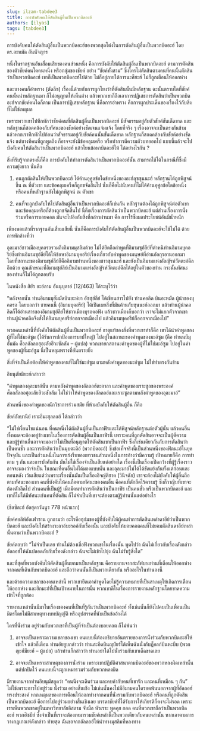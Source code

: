 ```yaml
---
slug: ilzam-tabdee3
title: การบังคับคนให้ตัดสินผู้อื่นเป็นพวกบิดอะฮ์
authors: [ilyas]
tags: [tabdee3]
---
```


การบังคับคนให้ตัดสินผู้อื่นเป็นพวกบิดอะฮ์ของพวกสุดโต่งในการตัดสินผู้อื่นเป็นพวกบิดอะฮ์ โดย ดร.อะหมัด อันนัจญาร

หนึ่งในรากฐานอันเสื่อมเสียของคนส่วนหนึ่ง คือการบังคับให้ตัดสินผู้อื่นเป็นพวกบิดอะฮ์ ตามการตัดสินของตัวชัยค์คนใดคนหนึ่ง หรือกลุ่มของชัยค์ อย่าง “ชัยค์ทั้งสาม” ซึ่งใครไม่ตัดสินตามคนที่คนนั้นตัดสินว่าเป็นพวกบิดอะฮ์ เขาก็เป็นพวกบิดอะฮ์ไปด้วย ไม่ก็อยู่ภายใต้การนะศีฮะฮ์ ไม่ก็ถูกเตือนให้ออกห่าง

และบางคนก็อำพราง (ตัดลีซ) เรื่องนี้ด้วยกับการผูกโยงว่าที่ตัดสินนั้นมีหลักฐาน ฉะนั้นตราบใดที่ชัยค์คนนั้นนำหลักฐานมา ก็ไม่อนุญาตให้เห็นต่าง แล้วพวกเขาก็ถือเอาการปฏิเสธการตัดสินว่าเป็นพวกบิดอะฮ์จากชัยค์คนใดก็ตาม เป็นการปฏิเสธหลักฐาน นี่คือการอำพราง คือการผูกประเด็นของเรื่องไว้กับสิ่งที่ไม่ใช่เหตุผล 

<!--truncate-->

เพราะพวกเขาไปทึกทักว่าชัยค์คนที่ตัดสินผู้อื่นเป็นพวกบิดอะฮ์ มีสัจธรรมอยู่กับตัวชัยค์ขั้นเด็ดขาด และหลักฐานก็สอดคล้องกับทัศนะของชัยค์อย่างชัดเจนแจ่มแจ้ง โดยที่จริง ๆ เรื่องอาจจะเป็นตรงกันข้าม แล้วหากเราทึกทักไปก่อนว่าสัจธรรมอยู่กับชัยค์คนนั้นขั้นเด็ดขาด หลักฐานก็สอดคล้องกับชัยค์อย่างชัดแจ้ง แต่บางทีคนที่ถูกพูดถึง ก็อาจจะยังมีข้อคลุมเครือ หรือทำการตีความตัวบทออกไป แบบนี้แล้วจะไปบังคับคนให้ตัดสินว่าเป็นพวกบิดอะฮ์ แล้วโยนข้อหาบิดอะฮ์ให้ ได้อย่างไรกัน ?

สิ่งที่รับรู้จากตรงนี้ก็คือ การบังคับให้ทำการตัดสินว่าเป็นพวกบิดอะฮ์นั้น สามารถใช้ได้ในกรณีที่ซึ่งมีความยุ่งยาก นั่นคือ

1. คนถูกตัดสินให้เป็นพวกบิดอะฮ์ ได้ค้านอุศูลข้อใดข้อหนึ่งของอะฮ์ลุซซุนนะฮ์ หลักฐานได้ถูกพิสูจน์ขึ้น ณ ที่ตัวเขา และข้อคลุมเครือก็ถูกขจัดสิ้นไป นั่นก็คือไม่นับคนที่ไม่ได้ค้านอุศูลข้อใดข้อหนึ่ง หรือคนที่หลักฐานยังไม่ถูกพิสูจน์ ณ ตัวเขา

2. คนที่จะถูกบังคับให้ไปตัดสินผู้อื่นว่าเป็นพวกบิดอะฮ์ก็เช่นกัน หลักฐานต้องได้ถูกพิสูจน์ต่อตัวเขา และข้อคลุมเครือก็ต้องถูกขจัดสิ้นไป
นี่คือเรื่องการตัดสินว่าเป็นพวกบิดอะฮ์ แต่ส่วนเรื่องการนั่งร่วมหรือการบอยคอต มันจะไปอิงกับสิ่งที่กล่าวผ่านมา คือ การไร้ซึ่งผลประโยชน์อันมีน้ำหนัก

เพียงพอแล้วที่รากฐานอันเสี่ยมเสียนี้ นั่นก็คือการบังคับให้ตัดสินผู้อื่นเป็นพวกบิดอะฮ์จะใช้ไม่ได้ ด้วยการหักล้างที่ว่า

อุละมาอ์ชาวเมืองบุคอรอรวมถึงอิมามมุสลิมด้วย ไม่ได้ยึดถือคำพูดที่อิมามซุฮ์ลีย์ที่ตำหนิท่านอิมามบุคอรีย์​ ซึ่งท่านอิมามซุฮ์ลีย์ได้ให้ข้อหาอิมามบุคอรีย์เรื่องเกี่ยวกับคำพูดของมนุษย์ที่อ่านอัลกุรอานออกมา โดยที่สถานะของอิมามซุฮ์ลีย์ก็คืออิมามท่านหนึ่งของชาวซุนนะฮ์ และยังเป็นอิมามแห่งอัลญัรห์วัตตะอ์ดีลอีกด้วย คุณลักษณะที่อิมามซุฮ์ลีย์เป็นอิมามแห่งอัลญัรห์วัตตะอ์ดีลได้อยู่ในตัวของท่าน กระนั้นทัศนะของท่านก็ไม่ได้ถูกตอบรับ

ในหนังสือ สิยัร อะอ์ลาม อันนุบุลาอ์ (12/463) ได้ระบุไว้ว่า 

“หลังจากนั้น ท่านอิมามมุฮัมมัดบินยะห์ยา อัซซุฮ์ลีย์ ได้เขียนสารไปยัง ท่านคอลิด บินอะหมัด ผู้นำของบุคอรอ โดยบอกว่า ชายคนนี้ (อิมามบุคอรีย์) ได้เปิดเผยสิ่งที่มันค้านกับซุนนะฮ์ออกมา แล้วท่านผู้นำคอลิดก็ได้อ่านสารของอิมามซุฮ์ลีย์ให้ชาวเมืองบุรอคอฟัง แล้วชาวเมืองก็บอกว่า เราจะไม่แยกตัวจากเขา ท่านผู้นำคอลิดจึงสั่งให้อิมามบุคอรีย์ออกจากเมืองไป แล้วอิมามบุคอรีย์ก็ออกจากเมืองไป”

พวกคนเหล่านี้ที่บังคับให้ตัดสินผู้อื่นเป็นพวกบิดอะฮ์ ธาตุแท้ของสิ่งที่พวกเขาทำก็คือ เขาได้นำคำพูดของผู้ที่ไม่ใช่มะอ์ซูม (ได้รับการปกป้องการบาปใหญ่) ไปอยู่ในสถานะของคำพูดของมะอ์ซูม (คือ ท่านนบีมุฮัมมัด ศ็อลลัลลอฮุอะลัยฮิวะซัลลัม – ผู้แปล) พวกเขายกสถานะคำพูดของผู้ที่ไม่ใช่มะอ์ซูม ไปอยู่ในคำพูดของผู้ที่มะอ์ซูม นี่เป็นหลุมพรางที่อันตรายยิ่ง

สิ่งที่จำเป็นคือต้องให้คำพูดของคนที่ไม่ใช่มะอ์ซูม ตามหลังคำพูดของมะอ์ซูม ไม่ใช่ทำตรงกันข้าม 

อิบนุตัยมิยะฮ์กล่าวว่า 

“คำพูดของอุละมาอ์นั้น ตามหลังคำพูดของอัลลอฮ์ตะอาลา และคำพูดของเราะซูลของพระองค์ ศ็อลลัลลอฮุอะลัยฮิวะซัลลัม ไม่ใช่ว่าให้คำพูดของอัลลอฮ์และเราะซูลตามหลังคำพูดของอุละมาอ์”

ส่วนหนึ่งของคำพูดของนักวิชาการร่วมสมัย ที่ห้ามบังคับให้ตัดสินผู้อื่น ก็คือ

ชัยค์อัลบานีย์ เราะฮิมะฮุลลอฮ์ ได้กล่าวว่า 

“ไม่ใช่เงื่อนไขแน่นอน ที่คนหนึ่งได้ตัดสินผู้อื่นเป็นกาฟิรและได้พิสูจน์หลักฐานต่อตัวผู้นั้น แล้วคนอื่นทั้งหมดจะต้องอยู่ข้างเขาในเรื่องการตัดสินผู้อื่นเป็นกาฟิรนี้ เพราะคนที่ถูกตัดสินอาจจะเป็นผู้ตีความ และผู้รู้ท่านอื่นอาจจะมองว่าไม่เป็นที่อนุญาตให้ตัดสินเขาเป็นกาฟิร ซึ่งก็เช่นเดียวกันกับการตัดสินว่าเป็นคนชั่ว และการตัดสินว่าเป็นมุบตะดิอ์ (พวกบิดอะฮ์) ซึ่งข้อเท็จจริงนี้เป็นส่วนหนึ่งของฟิตนะฮ์ในยุคปัจจุบัน และเป็นส่วนหนึ่งในการเร่งรีบของเยาวชนส่วนหนึ่งในการอ้างว่ามีความรู้ เป้าหมายก็คือ การทำตาม ๆ กัน และการบังคับกัน มันไม่ใช่เรื่องจำเป็นเสียแต่อย่างใด เรื่องนี้เป็นเรื่องเปิดกว้างที่ผู้รู้เรื่องราวอาจจะมองว่าจำเป็น ในขณะที่คนอื่นไม่ได้มองแบบนั้น และอุละมาอ์ไม่ได้ได้ขัดแย้งกันทั้งแต่ก่อนและตอนหลัง เว้นเสียแต่ว่าเพราะเรื่องนั้นมันเป็นเรื่องอิจญ์ติฮาด (วินิจฉัย) เขาจะต้องไม่บังคับให้ผู้อื่นถือตามทัศนะของเขา คนที่บังคับให้คนถือตามทัศนะของคนอื่น คือคนที่ตักลีดไร้ความรู้ ซึ่งก็วาญิบที่เขาจะต้องตักลีดไป ส่วนคนที่เป็นผู้รู้ เมื่อมีคนทำการตัดสินว่าเป็นกาฟิร เป็นคนชั่ว หรือเป็นพวกบิดอะฮ์ และเขาก็ไม่ได้มีทัศนะเช่นคนที่ตัดสิน ก็ไม่จำเป็นที่เขาจะต้องตามผู้รู้ท่านนั้นแต่อย่างไร 

(ซิลซิละฮ์ อัลฮุดาวันนูร 778 หน้าแรก)

ชัยค์ศอลิห์อัลเฟาซาน ถูกถามว่า อะไรคือฮุก่มของผู้ที่บังคับให้ผู้คนทำการตัดสินเหล่าดาอีย์ว่าเป็นพวกบิดอะฮ์ และบังคับให้สร้างวะลาอ์บะรออ์กับเรื่องนั้น และบังคับให้บอยคอตคนที่ไม่ยอมตัดสินดาอีย์เหล่านั้นตามว่าเป็นพวกบิดอะฮ์ ?

ชัยค์ตอบว่า “ไม่จำเป็นเลย ท่านไม่ต้องเชื่อฟังพวกเขาในเรื่องนั้น พูดไปว่า ฉันไม่เกี่ยวกับเรื่องดังกล่าว อัลลอฮ์ให้ฉันปลอดภัยกับเรื่องดังกล่าว ฉันจะไม่เข้าไปยุ่ง ฉันไม่รับรู้สิ่งใด”

และที่สุดที่พวกบังคับให้ตัดสินผู้อื่นยกมาเป็นหลักฐาน คือรายงานจากสะลัฟบางท่านที่เตือนให้ออกห่างจากคนที่เดินกับพวกบิดอะฮ์ และถือว่าคนนั้นก็เป็นพวกเดียวกัน หรืออะไรในทำนองนี้

และด้วยความเขลาของคนเหล่านี้ พวกเขายึดเอาคำพูดโดยไม่รู้ความหมายที่เป็นสาเหตุให้เกิดการเตือนให้ออกห่าง และฮิกมะฮ์ที่เป็นเป้าหมายในการนั้น พวกเขาดีในเรื่องการรายงานหลักฐานโดยขาดความเข้าใจที่ถูกต้อง

รายงานเหล่านั้นมีมาในเรื่องของคนที่เป็นที่รู้กันว่าเป็นพวกบิดอะฮ์ ทั้งเช่นนั้นก็ยังไปคบเป็นเพื่อนเป็นมิตรโดยไม่มีสาเหตุทางบทบัญญัติ หรืออุปสรรคที่นับเป็นข้ออ้างได้

ใครที่นั่งร่วม อยู่ร่วมกับพวกเขาที่เป็นผู้ที่จำเป็นต้องบอยคอต ก็ไม่พ้นว่า

1. อาจจะเป็นเพราะความเขลาของเขา คนแบบนี้ต้องอธิบายอันตรายของการนั่งร่วมกับพวกบิดอะฮ์ให้เข้าใจ แล้วก็เตือน
ท่านอัยยูบกล่าวว่า ท่านสะอีดบินญุบัยร์ได้เห็นฉันนั่งกับฏ็อลก์บินหะบีบ (พวกญะฮ์มียะฮ์ – ผู้แปล) แล้วท่านก็กล่าวว่า ท่านอย่าได้ไปนั่งร่วมกับเขาเด็ดขาดเลย

2. อาจจะเป็นเพราะสาเหตุของการนั่งร่วม เพราะเขาปฏิบัติศาสนาตามบิดอะฮ์ของพวกหลงผิดเหล่านั้นแต่ปกปิดไว้ คนแบบนี้จะถูกเหมารวมร่วมกับพวกหลงผิด

มีรายงานจากท่านอิบนุมัสอูดว่า “คนนึงจะเดินร่วม และคบค้ากับคนที่เขารัก และคนที่เหมือน ๆ กัน”
ไม่ใช่เพราะการไปอยู่ร่วม นั่งร่วม อย่างสิ้นเชิง ไม่เช่นนั้นคงไม่มีอิมามคนใดรอดพ้นนอกจากผู้ที่อัลลอฮ์ทรงประสงค์
หากเหตุผลของการเตือนให้ออกห่างจากคนที่นั่งรวมกับพวกบิดอะฮ์ หรือคนที่ถูกตัดสินเป็นพวกบิดอะฮ์ คือการไปอยู่ร่วมอย่างสิ้นเชิงเลย บรรดาชัยค์ที่ได้รับการให้เกียรติก็คงจะไม่รอด เพราะเราเห็นพวกเขาอยู่ในมหาวิทยาลัยอิสลาม จับมือ หัวเราะ พูดคุย กอด คนที่พวกเขาถือว่าเป็นพวกบิดอะฮ์ พวกฮิซบีย์ ซึ่งจำเป็นที่เราจะต้องเหมารวมชัยค์เหล่านี้เป็นพวกเดียวกับคนเหล่านั้น หากเอาตามการวางกฎเกณฑ์ดังกล่าว
ท้ายสุด ฉันขอจากอัลลอฮ์ให้นำทางมุสลิมที่หลงทาง
